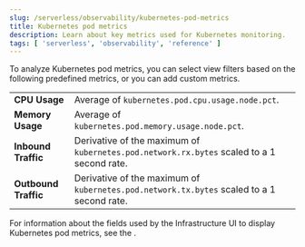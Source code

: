 ```yaml
---
slug: /serverless/observability/kubernetes-pod-metrics
title: Kubernetes pod metrics
description: Learn about key metrics used for Kubernetes monitoring.
tags: [ 'serverless', 'observability', 'reference' ]
---
```


<p><DocBadge template="technical preview" /></p>

<div id="kubernetes-pod-metrics"></div>

To analyze Kubernetes pod metrics,
you can select view filters based on the following predefined metrics,
or you can add <DocLink slug="/serverless/observability/view-infrastructure-metrics" section="add-custom-metrics">custom metrics</DocLink>.


|  |  |
|---|---|
| **CPU Usage** | Average of `kubernetes.pod.cpu.usage.node.pct`.  |
| **Memory Usage** | Average of `kubernetes.pod.memory.usage.node.pct`. |
| **Inbound Traffic** | Derivative of the maximum of `kubernetes.pod.network.rx.bytes` scaled to a 1 second rate. |
| **Outbound Traffic** | Derivative of the maximum of `kubernetes.pod.network.tx.bytes` scaled to a 1 second rate. |

For information about the fields used by the Infrastructure UI to display Kubernetes pod metrics, see the
<DocLink slug="/serverless/observability/infrastructure-monitoring-required-fields" />.
